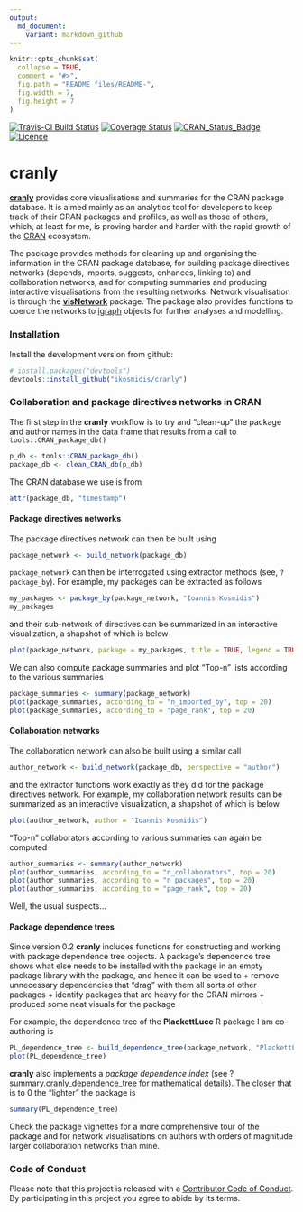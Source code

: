 ```yaml
---
output:
  md_document:
    variant: markdown_github
---
```


<!-- README.md is generated from README.Rmd. Please edit that file -->

```r
knitr::opts_chunk$set(
  collapse = TRUE,
  comment = "#>",
  fig.path = "README_files/README-",
  fig.width = 7,
  fig.height = 7
)
```

[![Travis-CI Build Status](https://travis-ci.org/ikosmidis/cranly.svg?branch=master)](https://travis-ci.org/ikosmidis/cranly)
[![Coverage Status](https://img.shields.io/codecov/c/github/ikosmidis/cranly/master.svg)](https://codecov.io/github/ikosmidis/cranly?branch=master)
[![CRAN_Status_Badge](https://www.r-pkg.org/badges/version/cranly)](https://cran.r-project.org/package=cranly)
[![Licence](https://img.shields.io/badge/licence-GPL--3-blue.svg)](https://www.gnu.org/licenses/gpl-3.0.en.html)

# cranly


[**cranly**](https://github.com/ikosmidis/cranly) provides core visualisations and summaries for the CRAN package database. It is aimed mainly as an analytics tool for developers to keep track of their CRAN packages and profiles, as well as those of others, which, at least for me, is proving harder and harder with the rapid growth of the [CRAN](https://cran.r-project.org) ecosystem.


The package provides methods for cleaning up and organising the information in the CRAN package database, for building package directives networks (depends, imports, suggests, enhances, linking to) and collaboration networks, and for computing summaries and producing interactive visualisations from the resulting networks. Network visualisation is through the [**visNetwork**](https://CRAN.R-project.org/package=visNetwork) package. The package also provides functions to coerce the networks to [igraph](https://CRAN.R-project.org/package=igraph) objects for further analyses and modelling.

### Installation

Install the development version from github:
``` r
# install.packages("devtools")
devtools::install_github("ikosmidis/cranly")
```

### Collaboration and package directives networks in CRAN

The first step in the **cranly** workflow is to try and
"clean-up" the package and author names in the data frame that results
from a call to `tools::CRAN_package_db()`
```r
p_db <- tools::CRAN_package_db()
package_db <- clean_CRAN_db(p_db)
```
The CRAN database we use is from
```r
attr(package_db, "timestamp")
```

#### Package directives networks

The package directives network can then be built using
```r
package_network <- build_network(package_db)
```
`package_network` can then be interrogated using extractor methods
(see, `?package_by`). For example, my packages can be extracted as follows
```r
my_packages <- package_by(package_network, "Ioannis Kosmidis")
my_packages
```
and their sub-network of directives can be summarized in an interactive visualization, a shapshot of which is below
```r
plot(package_network, package = my_packages, title = TRUE, legend = TRUE)
```

We can also compute package summaries and plot "Top-n" lists according to the various summaries
```r
package_summaries <- summary(package_network)
plot(package_summaries, according_to = "n_imported_by", top = 20)
plot(package_summaries, according_to = "page_rank", top = 20)
```

#### Collaboration networks
The collaboration network can also be built using a similar call
```r
author_network <- build_network(package_db, perspective = "author")
```
and the extractor functions work exactly as they did for the package directives network. For example, my collaboration network results can be summarized as an interactive visualization, a shapshot of which is below
```r
plot(author_network, author = "Ioannis Kosmidis")
```


"Top-n" collaborators according to various summaries can again be computed
```r
author_summaries <- summary(author_network)
plot(author_summaries, according_to = "n_collaborators", top = 20)
plot(author_summaries, according_to = "n_packages", top = 20)
plot(author_summaries, according_to = "page_rank", top = 20)
```

Well, the usual suspects...

#### Package dependence trees
Since version 0.2 **cranly** includes functions for constructing and
working with package dependence tree objects. A package's dependence tree shows what else needs to be installed with the package in an empty package library with the package, and hence it can be used to
+ remove unnecessary dependencies that "drag" with them all sorts of other packages
+ identify packages that are heavy for the CRAN mirrors
+ produced some neat visuals for the package

For example, the dependence tree of the **PlackettLuce** R package I am co-authoring is
```r
PL_dependence_tree <- build_dependence_tree(package_network, "PlackettLuce")
plot(PL_dependence_tree)
```

**cranly** also implements a *package dependence index* (see ?summary.cranly_dependence_tree for mathematical details). The closer that is to 0 the "lighter" the package is
```r
summary(PL_dependence_tree)
```

Check the package vignettes for a more comprehensive tour of the package and for network visualisations on authors with orders of magnitude larger collaboration networks than mine.

### Code of Conduct

Please note that this project is released with a [Contributor Code of Conduct](CONDUCT.md). By participating in this project you agree to abide by its terms.
